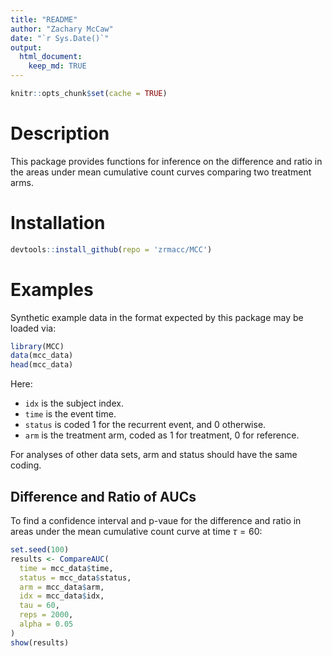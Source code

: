 ```yaml
---
title: "README"
author: "Zachary McCaw"
date: "`r Sys.Date()`"
output: 
  html_document: 
    keep_md: TRUE
--- 
```


```r
knitr::opts_chunk$set(cache = TRUE)
```

# Description

This package provides functions for inference on the difference and ratio in the areas under mean cumulative count curves comparing two treatment arms. 

# Installation

```R
devtools::install_github(repo = 'zrmacc/MCC')
```

# Examples

Synthetic example data in the format expected by this package may be loaded via:

```R
library(MCC)
data(mcc_data)
head(mcc_data)
```

Here: 

* `idx` is the subject index. 
* `time` is the event time. 
* `status` is coded 1 for the recurrent event, and 0 otherwise.
* `arm` is the treatment arm, coded as 1 for treatment, 0 for reference. 

For analyses of other data sets, arm and status should have the same coding. 

## Difference and Ratio of AUCs

To find a confidence interval and p-vaue for the difference and ratio in areas under the mean cumulative count curve at time $\tau = 60$: 
```r
set.seed(100)
results <- CompareAUC(
  time = mcc_data$time,
  status = mcc_data$status,
  arm = mcc_data$arm,
  idx = mcc_data$idx,
  tau = 60,
  reps = 2000,
  alpha = 0.05
)
show(results)

```
